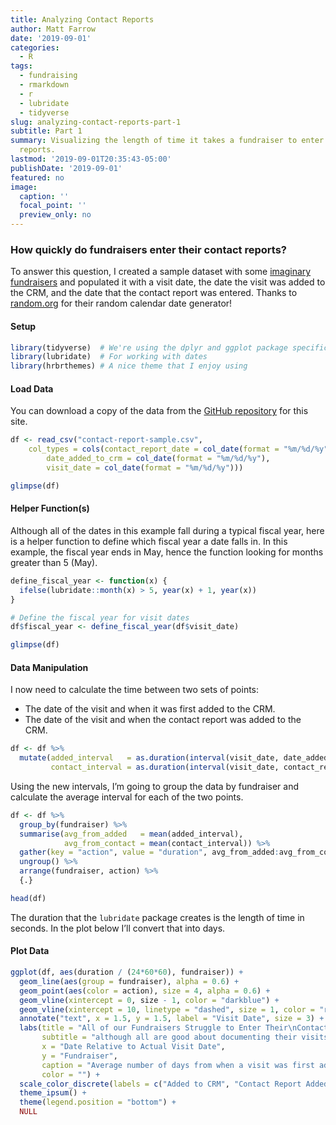 ```yaml
---
title: Analyzing Contact Reports
author: Matt Farrow
date: '2019-09-01'
categories:
  - R
tags:
  - fundraising
  - rmarkdown
  - r
  - lubridate
  - tidyverse
slug: analyzing-contact-reports-part-1
subtitle: Part 1
summary: Visualizing the length of time it takes a fundraiser to enter his/her contact
  reports.
lastmod: '2019-09-01T20:35:43-05:00'
publishDate: '2019-09-01'
featured: no
image:
  caption: ''
  focal_point: ''
  preview_only: no
---
```


### How quickly do fundraisers enter their contact reports?

To answer this question, I created a sample dataset with some [imaginary fundraisers](https://en.wikipedia.org/wiki/The_Office_(American_TV_series)) and populated it with a visit date, the date the visit was added to the CRM, and the date that the contact report was entered. Thanks to [random.org](https://www.random.org/calendar-dates/) for their random calendar date generator!

#### Setup

```r
library(tidyverse)  # We're using the dplyr and ggplot package specifically
library(lubridate)  # For working with dates
library(hrbrthemes) # A nice theme that I enjoy using
```

#### Load Data

You can download a copy of the data from the  [GitHub repository](https://github.com/mattfarrow1/formalized_curiosity/blob/master/content/post/contact-reports/contact-report-sample.csv) for this site.

```r
df <- read_csv("contact-report-sample.csv", 
    col_types = cols(contact_report_date = col_date(format = "%m/%d/%y"), 
        date_added_to_crm = col_date(format = "%m/%d/%y"), 
        visit_date = col_date(format = "%m/%d/%y")))
```

```r
glimpse(df)
```

#### Helper Function(s)

Although all of the dates in this example fall during a typical fiscal year, here is a helper function to define which fiscal year a date falls in. In this example, the fiscal year ends in May, hence the function looking for months greater than 5 (May).

```r
define_fiscal_year <- function(x) {
  ifelse(lubridate::month(x) > 5, year(x) + 1, year(x))
}

# Define the fiscal year for visit dates
df$fiscal_year <- define_fiscal_year(df$visit_date)
```

```r
glimpse(df)
```

#### Data Manipulation

I now need to calculate the time between two sets of points:

- The date of the visit and when it was first added to the CRM.
- The date of the visit and when the contact report was added to the CRM.

```r
df <- df %>% 
  mutate(added_interval   = as.duration(interval(visit_date, date_added_to_crm)),
         contact_interval = as.duration(interval(visit_date, contact_report_date)))
```

Using the new intervals, I'm going to group the data by fundraiser and calculate the average interval for each of the two points.

```r
df <- df %>% 
  group_by(fundraiser) %>% 
  summarise(avg_from_added   = mean(added_interval),
            avg_from_contact = mean(contact_interval)) %>% 
  gather(key = "action", value = "duration", avg_from_added:avg_from_contact) %>% 
  ungroup() %>% 
  arrange(fundraiser, action) %>% 
  {.}

head(df)
```

The duration that the `lubridate` package creates is the length of time in seconds. In the plot below I'll convert that into days.

#### Plot Data

```r
ggplot(df, aes(duration / (24*60*60), fundraiser)) +
  geom_line(aes(group = fundraiser), alpha = 0.6) +
  geom_point(aes(color = action), size = 4, alpha = 0.6) +
  geom_vline(xintercept = 0, size - 1, color = "darkblue") +
  geom_vline(xintercept = 10, linetype = "dashed", size = 1, color = "red") +
  annotate("text", x = 1.5, y = 1.5, label = "Visit Date", size = 3) +
  labs(title = "All of our Fundraisers Struggle to Enter Their\nContact Reports Promptly",
       subtitle = "although all are good about documenting their visits ahead of time",
       x = "Date Relative to Actual Visit Date",
       y = "Fundraiser",
       caption = "Average number of days from when a visit was first added to the CRM\nand when it was most recently changed.",
       color = "") +
  scale_color_discrete(labels = c("Added to CRM", "Contact Report Added")) +
  theme_ipsum() +
  theme(legend.position = "bottom") +
  NULL
```

